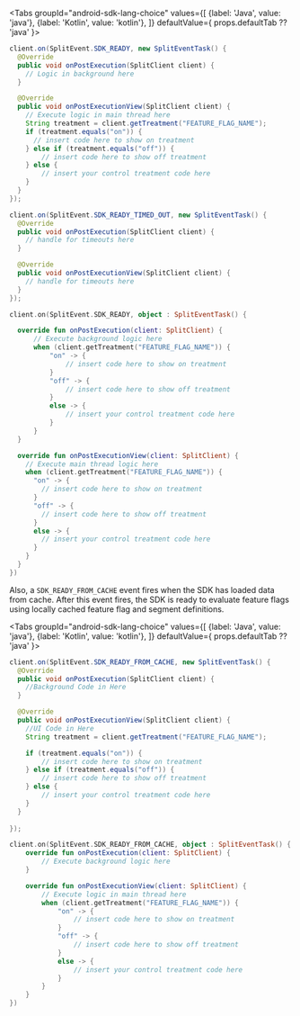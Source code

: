 
<Tabs
  groupId="android-sdk-lang-choice"
  values={[
    {label: 'Java', value: 'java'},
    {label: 'Kotlin', value: 'kotlin'},
  ]} defaultValue={ props.defaultTab ?? 'java' }>
  <TabItem value="java">

```java
client.on(SplitEvent.SDK_READY, new SplitEventTask() {
  @Override
  public void onPostExecution(SplitClient client) {
    // Logic in background here
  }

  @Override
  public void onPostExecutionView(SplitClient client) {
    // Execute logic in main thread here
    String treatment = client.getTreatment("FEATURE_FLAG_NAME");
    if (treatment.equals("on")) {
      // insert code here to show on treatment
    } else if (treatment.equals("off")) {
        // insert code here to show off treatment
    } else {
        // insert your control treatment code here
    }
  }
});

client.on(SplitEvent.SDK_READY_TIMED_OUT, new SplitEventTask() {
  @Override
  public void onPostExecution(SplitClient client) {
    // handle for timeouts here
  }

  @Override
  public void onPostExecutionView(SplitClient client) {
    // handle for timeouts here
  }
});

```

  </TabItem>
  <TabItem value="kotlin">

```kotlin
client.on(SplitEvent.SDK_READY, object : SplitEventTask() {

  override fun onPostExecution(client: SplitClient) {
      // Execute background logic here
      when (client.getTreatment("FEATURE_FLAG_NAME")) {
          "on" -> {
              // insert code here to show on treatment
          }
          "off" -> {
              // insert code here to show off treatment
          }
          else -> {
              // insert your control treatment code here
          }
      }
  }

  override fun onPostExecutionView(client: SplitClient) {
    // Execute main thread logic here
    when (client.getTreatment("FEATURE_FLAG_NAME")) {
      "on" -> {
        // insert code here to show on treatment
      }
      "off" -> {
        // insert code here to show off treatment
      }
      else -> {
        // insert your control treatment code here
      }
    }
  }
})

```

  </TabItem>
</Tabs>

Also, a `SDK_READY_FROM_CACHE` event fires when the SDK has loaded data from cache. After this event fires, the SDK is ready to evaluate feature flags using locally cached feature flag and segment definitions.

<Tabs
  groupId="android-sdk-lang-choice"
  values={[
    {label: 'Java', value: 'java'},
    {label: 'Kotlin', value: 'kotlin'},
  ]} defaultValue={ props.defaultTab ?? 'java' }>
  <TabItem value="java">

```java
client.on(SplitEvent.SDK_READY_FROM_CACHE, new SplitEventTask() {
  @Override
  public void onPostExecution(SplitClient client) {
    //Background Code in Here
  }

  @Override
  public void onPostExecutionView(SplitClient client) {
    //UI Code in Here
    String treatment = client.getTreatment("FEATURE_FLAG_NAME");

    if (treatment.equals("on")) {
        // insert code here to show on treatment
    } else if (treatment.equals("off")) {
        // insert code here to show off treatment
    } else {
        // insert your control treatment code here
    }
  }
  
});
```

  </TabItem>
  <TabItem value="kotlin">

```kotlin
client.on(SplitEvent.SDK_READY_FROM_CACHE, object : SplitEventTask() {
    override fun onPostExecution(client: SplitClient) {
        // Execute background logic here
    }

    override fun onPostExecutionView(client: SplitClient) {
        // Execute logic in main thread here
        when (client.getTreatment("FEATURE_FLAG_NAME")) {
            "on" -> {
                // insert code here to show on treatment
            }
            "off" -> {
                // insert code here to show off treatment
            }
            else -> {
                // insert your control treatment code here
            }
        }
    }
})
```

  </TabItem>
</Tabs>
